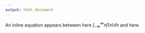 ```yaml
---
output: html_document
---
```


An inline equation appears between here $\int_{-\infty}^{\infty}xf(x)dx$ and here.